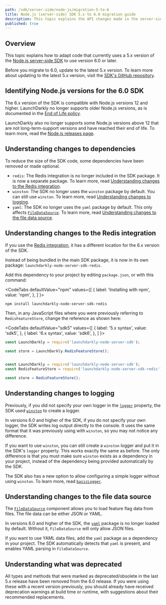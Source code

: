 ```yaml
---
path: /sdk/server-side/node-js/migration-5-to-6
title: Node.js (server-side) SDK 5.x to 6.0 migration guide
description: This topic explains the API changes made in the server-side Node.js SDK 6 release and how to migrate to that version.
published: true
---
```


## Overview

This topic explains how to adapt code that currently uses a 5.x version of the [Node.js server-side SDK](/sdk/server-side/node-js) to use version 6.0 or later.

Before you migrate to 6.0, update to the latest 5.x version. To learn more about updating to the latest 5.x version, visit the [SDK's GitHub repository](https://github.com/launchdarkly/node-server-sdk/releases).

## Identifying Node.js versions for the 6.0 SDK

The 6.x version of the SDK is compatible with Node.js versions 12 and higher. LaunchDarkly no longer supports older Node.js versions, as is documented in the [End of Life policy](https://launchdarkly.com/policies/end-of-life-policy/).

LaunchDarkly also no longer supports some Node.js versions above 12 that are not long-term-support versions and have reached their end of life. To learn more, read the [Node.js releases page](https://nodejs.org/en/about/releases/).

## Understanding changes to dependencies

To reduce the size of the SDK code, some dependencies have been removed or made optional.

* `redis`: The Redis integration is no longer included in the SDK package. It is now a separate package. To learn more, read [Understanding changes to the Redis integration](#understanding-changes-to-the-redis-integration).
* `winston`: The SDK no longer uses the `winston` package by default. You can still use `winston`. To learn more, read [Understanding changes to logging](#understanding-changes-to-logging).
* `yaml`: The SDK no longer uses the `yaml` package by default. This only affects [`FileDataSource`](https://launchdarkly.github.io/node-server-sdk/modules/_launchdarkly_node_server_sdk_.html#FileDataSource). To learn more, read [Understanding changes to the file data source](#understanding-changes-to-the-file-data-source).

## Understanding changes to the Redis integration

If you use the [Redis integration](/sdk/features/storing-data/redis#nodejs-server-side), it has a different location for the 6.x version of the SDK.

Instead of being bundled in the main SDK package, it is now in its own package: `launchdarkly-node-server-sdk-redis`.

Add this dependency to your project by editing `package.json`, or with this command:

<CodeTabs
  defaultValue="npm"
  values={[
    { label: 'Installing with npm', value: 'npm', },
  ]
}>
<CodeTabItem value="npm">

```bash
npm install launchdarkly-node-server-sdk-redis
```

</CodeTabItem>
</CodeTabs>

Then, in any JavaScript files where you were previously referring to `RedisFeatureStore`, change the reference as shown here:

<CodeTabs
  defaultValue="sdk5"
  values={[
    { label: '5.x syntax', value: 'sdk5', },
    { label: '6.x syntax', value: 'sdk6', },
  ]
}>
<CodeTabItem value="sdk5">

```javascript
const LaunchDarkly = require('launchdarkly-node-server-sdk');

const store = LaunchDarkly.RedisFeatureStore();
```
</CodeTabItem>
<CodeTabItem value="sdk6">

```javascript

const LaunchDarkly = require('launchdarkly-node-server-sdk');
const RedisFeatureStore = require('launchdarkly-node-server-sdk-redis');

const store = RedisFeatureStore();
```
</CodeTabItem>
</CodeTabs>

## Understanding changes to logging

Previously, if you did not specify your own logger in the [`logger`](https://launchdarkly.github.io/node-server-sdk/interfaces/_launchdarkly_node_server_sdk_.LDOptions.html#logger) property, the SDK used [`winston`](https://www.npmjs.com/package/winston) to create a logger.

In versions 6.0 and higher of the SDK, if you do not specify your own logger, the SDK writes log output directly to the console. It uses the same format that it was previously using with `winston`, so you may not notice any difference.

If you want to use `winston`, you can still create a `winston` logger and put it in the SDK's `logger` property. This works exactly the same as before. The only difference is that you must make sure `winston` exists as a dependency in your project, instead of the dependency being provided automatically by the SDK.

The SDK also has a new option to allow configuring a simple logger without using `winston`. To learn more, read [`basicLogger`](https://launchdarkly.github.io/node-server-sdk/modules/_launchdarkly_node_server_sdk_.html#basicLogger).

## Understanding changes to the file data source

The [`FileDataSource`](https://launchdarkly.github.io/node-server-sdk/modules/_launchdarkly_node_server_sdk_.html#FileDataSource) component allows you to load feature flag data from files. The file data can be either JSON or YAML.

In versions 6.0 and higher of the SDK, the [`yaml`](https://www.npmjs.com/package/yaml) package is no longer loaded by default. Without it, `FileDataSource` will only allow JSON files.

If you want to use YAML data files, add the `yaml` package as a dependency in your project. The SDK automatically detects that `yaml` is present, and enables YAML parsing in `FileDataSource`.

## Understanding what was deprecated

All types and methods that were marked as deprecated/obsolete in the last 5.x release have been removed from the 6.0 release. If you were using these with a recent version previously, you should already have received deprecation warnings at build time or runtime, with suggestions about their recommended replacements.
